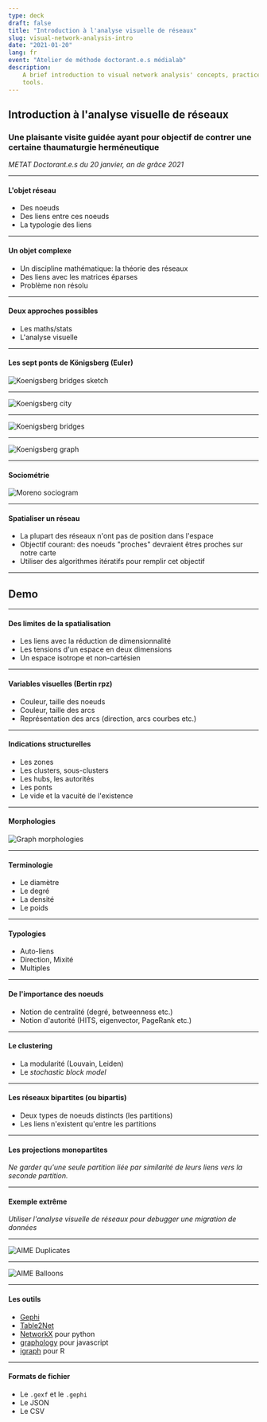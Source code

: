 ```yaml
---
type: deck
draft: false
title: "Introduction à l'analyse visuelle de réseaux"
slug: visual-network-analysis-intro
date: "2021-01-20"
lang: fr
event: "Atelier de méthode doctorant.e.s médialab"
description:
    A brief introduction to visual network analysis' concepts, practices and
    tools.
---
```






<Head>
  <title>Introduction à l'analyse visuelle de réseaux</title>
</Head>

<h2>Introduction à l'analyse visuelle de réseaux</h2>

### Une plaisante visite guidée ayant pour objectif de contrer une certaine thaumaturgie herméneutique

*METAT Doctorant.e.s du 20 janvier, an de grâce 2021*

---

#### L'objet réseau

* Des noeuds
* Des liens entre ces noeuds
* La typologie des liens

---

#### Un objet complexe

* Un discipline mathématique: la théorie des réseaux
* Des liens avec les matrices éparses
* Problème non résolu

---

#### Deux approches possibles

* Les maths/stats
* L'analyse visuelle

---

#### Les sept ponts de Königsberg (Euler)

<img alt="Koenigsberg bridges sketch" src={koenigsbergSketch} />

---

<img alt="Koenigsberg city" src={koenigsbergCity} />

---

<img alt="Koenigsberg bridges" src={koenigsbergBridges} />

---

<img alt="Koenigsberg graph" src={koenigsbergGraph} />

---

#### Sociométrie

<img alt="Moreno sociogram" src={moreno} />

---

#### Spatialiser un réseau

* La plupart des réseaux n'ont pas de position dans l'espace
* Objectif courant: des noeuds "proches" devraient êtres proches sur notre carte
* Utiliser des algorithmes itératifs pour remplir cet objectif

---

## Demo

---

#### Des limites de la spatialisation

* Les liens avec la réduction de dimensionnalité
* Les tensions d'un espace en deux dimensions
* Un espace isotrope et non-cartésien

---

#### Variables visuelles (Bertin rpz)

* Couleur, taille des noeuds
* Couleur, taille des arcs
* Représentation des arcs (direction, arcs courbes etc.)

---

#### Indications structurelles

* Les zones
* Les clusters, sous-clusters
* Les hubs, les autorités
* Les ponts
* Le vide et la vacuité de l'existence

---

#### Morphologies

<img alt="Graph morphologies" src={graphMorphologies} />

---

#### Terminologie

* Le diamètre
* Le degré
* La densité
* Le poids

---

#### Typologies

* Auto-liens
* Direction, Mixité
* Multiples

---

#### De l'importance des noeuds

* Notion de centralité (degré, betweenness etc.)
* Notion d'autorité (HITS, eigenvector, PageRank etc.)

---

#### Le clustering

* La modularité (Louvain, Leiden)
* Le *stochastic block model*

---

#### Les réseaux bipartites (ou bipartis)

* Deux types de noeuds distincts (les partitions)
* Les liens n'existent qu'entre les partitions

---

#### Les projections monopartites

*Ne garder qu'une seule partition liée par similarité de leurs liens vers la seconde partition.*

---

#### Exemple extrême

*Utiliser l'analyse visuelle de réseaux pour debugger une migration de données*

---

<img alt="AIME Duplicates" src={aimeDuplicates} />

---

<img alt="AIME Balloons" src={aimeBalloons} />

---

#### Les outils

* [Gephi](https://gephi.org/)
* [Table2Net](https://medialab.github.io/table2net/)
* [NetworkX](https://networkx.org/) pour python
* [graphology](https://graphology.github.io/) pour javascript
* [igraph](https://igraph.org/) pour R

---

#### Formats de fichier

* Le `.gexf` et le `.gephi`
* Le JSON
* Le CSV
